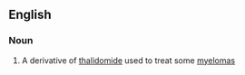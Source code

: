 ==English==

===Noun===
{{en-noun|-}}

# {{context|medicine}} A derivative of [[thalidomide]] used to treat some [[myeloma]]s